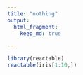 ```yaml
---
title: "nothing"
output:
  html_fragment:
    keep_md: true

---
```


```r
library(reactable)
reactable(iris[1:10,])
```

